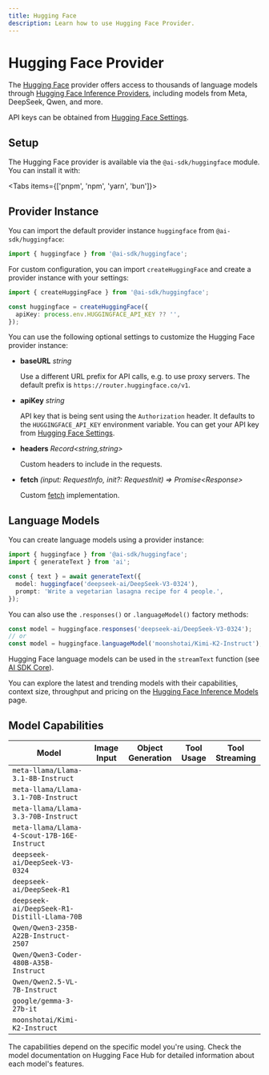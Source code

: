 ```yaml
---
title: Hugging Face
description: Learn how to use Hugging Face Provider.
---
```


# Hugging Face Provider

The [Hugging Face](https://huggingface.co/) provider offers access to thousands of language models through [Hugging Face Inference Providers](https://huggingface.co/docs/inference-providers/index), including models from Meta, DeepSeek, Qwen, and more.

API keys can be obtained from [Hugging Face Settings](https://huggingface.co/settings/tokens).

## Setup

The Hugging Face provider is available via the `@ai-sdk/huggingface` module. You can install it with:

<Tabs items={['pnpm', 'npm', 'yarn', 'bun']}>
  <Tab>
    <Snippet text="pnpm add @ai-sdk/huggingface" dark />
  </Tab>
  <Tab>
    <Snippet text="npm install @ai-sdk/huggingface" dark />
  </Tab>
  <Tab>
    <Snippet text="yarn add @ai-sdk/huggingface" dark />
  </Tab>

  <Tab>
    <Snippet text="bun add @ai-sdk/huggingface" dark />
  </Tab>
</Tabs>

## Provider Instance

You can import the default provider instance `huggingface` from `@ai-sdk/huggingface`:

```ts
import { huggingface } from '@ai-sdk/huggingface';
```

For custom configuration, you can import `createHuggingFace` and create a provider instance with your settings:

```ts
import { createHuggingFace } from '@ai-sdk/huggingface';

const huggingface = createHuggingFace({
  apiKey: process.env.HUGGINGFACE_API_KEY ?? '',
});
```

You can use the following optional settings to customize the Hugging Face provider instance:

- **baseURL** _string_

  Use a different URL prefix for API calls, e.g. to use proxy servers.
  The default prefix is `https://router.huggingface.co/v1`.

- **apiKey** _string_

  API key that is being sent using the `Authorization` header. It defaults to
  the `HUGGINGFACE_API_KEY` environment variable. You can get your API key
  from [Hugging Face Settings](https://huggingface.co/settings/tokens).

- **headers** _Record&lt;string,string&gt;_

  Custom headers to include in the requests.

- **fetch** _(input: RequestInfo, init?: RequestInit) => Promise&lt;Response&gt;_

  Custom [fetch](https://developer.mozilla.org/en-US/docs/Web/API/fetch) implementation.

## Language Models

You can create language models using a provider instance:

```ts
import { huggingface } from '@ai-sdk/huggingface';
import { generateText } from 'ai';

const { text } = await generateText({
  model: huggingface('deepseek-ai/DeepSeek-V3-0324'),
  prompt: 'Write a vegetarian lasagna recipe for 4 people.',
});
```

You can also use the `.responses()` or `.languageModel()` factory methods:

```ts
const model = huggingface.responses('deepseek-ai/DeepSeek-V3-0324');
// or
const model = huggingface.languageModel('moonshotai/Kimi-K2-Instruct');
```

Hugging Face language models can be used in the `streamText` function
(see [AI SDK Core](/docs/ai-sdk-core)).

You can explore the latest and trending models with their capabilities, context size, throughput and pricing on the [Hugging Face Inference Models](https://huggingface.co/inference/models) page.

## Model Capabilities

| Model                                       | Image Input         | Object Generation   | Tool Usage          | Tool Streaming      |
| ------------------------------------------- | ------------------- | ------------------- | ------------------- | ------------------- |
| `meta-llama/Llama-3.1-8B-Instruct`          | <Cross size={18} /> | <Check size={18} /> | <Check size={18} /> | <Check size={18} /> |
| `meta-llama/Llama-3.1-70B-Instruct`         | <Cross size={18} /> | <Check size={18} /> | <Check size={18} /> | <Check size={18} /> |
| `meta-llama/Llama-3.3-70B-Instruct`         | <Cross size={18} /> | <Check size={18} /> | <Check size={18} /> | <Check size={18} /> |
| `meta-llama/Llama-4-Scout-17B-16E-Instruct` | <Cross size={18} /> | <Check size={18} /> | <Check size={18} /> | <Check size={18} /> |
| `deepseek-ai/DeepSeek-V3-0324`              | <Cross size={18} /> | <Check size={18} /> | <Check size={18} /> | <Check size={18} /> |
| `deepseek-ai/DeepSeek-R1`                   | <Cross size={18} /> | <Check size={18} /> | <Check size={18} /> | <Check size={18} /> |
| `deepseek-ai/DeepSeek-R1-Distill-Llama-70B` | <Cross size={18} /> | <Check size={18} /> | <Check size={18} /> | <Check size={18} /> |
| `Qwen/Qwen3-235B-A22B-Instruct-2507`        | <Cross size={18} /> | <Check size={18} /> | <Check size={18} /> | <Check size={18} /> |
| `Qwen/Qwen3-Coder-480B-A35B-Instruct`       | <Cross size={18} /> | <Check size={18} /> | <Check size={18} /> | <Check size={18} /> |
| `Qwen/Qwen2.5-VL-7B-Instruct`               | <Check size={18} /> | <Check size={18} /> | <Check size={18} /> | <Check size={18} /> |
| `google/gemma-3-27b-it`                     | <Cross size={18} /> | <Check size={18} /> | <Check size={18} /> | <Check size={18} /> |
| `moonshotai/Kimi-K2-Instruct`               | <Cross size={18} /> | <Check size={18} /> | <Check size={18} /> | <Check size={18} /> |

<Note>
  The capabilities depend on the specific model you're using. Check the model
  documentation on Hugging Face Hub for detailed information about each model's
  features.
</Note>

